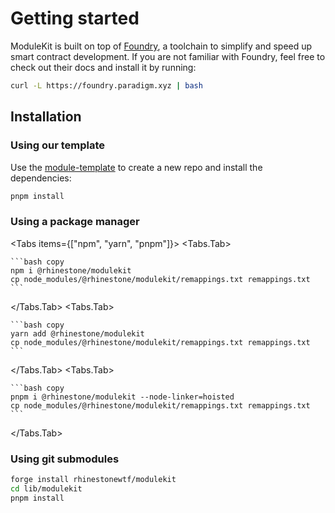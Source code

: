 
# Getting started

ModuleKit is built on top of [Foundry](https://book.getfoundry.sh/), a toolchain to simplify and speed up smart contract development. If you are not familiar with Foundry, feel free to check out their docs and install it by running:

```bash copy
curl -L https://foundry.paradigm.xyz | bash
```

## Installation

### Using our template

Use the [module-template](https://github.com/rhinestonewtf/module-template) to create a new repo and install the dependencies:

```bash copy
pnpm install
```

### Using a package manager

<Tabs items={["npm", "yarn", "pnpm"]}>
  <Tabs.Tab>

    ```bash copy
    npm i @rhinestone/modulekit
    cp node_modules/@rhinestone/modulekit/remappings.txt remappings.txt
    ```

  </Tabs.Tab>
  <Tabs.Tab>
    
    ```bash copy
    yarn add @rhinestone/modulekit
    cp node_modules/@rhinestone/modulekit/remappings.txt remappings.txt
    ```

  </Tabs.Tab>
  <Tabs.Tab>
  
    ```bash copy
    pnpm i @rhinestone/modulekit --node-linker=hoisted
    cp node_modules/@rhinestone/modulekit/remappings.txt remappings.txt
    ```

  </Tabs.Tab>
</Tabs>

### Using git submodules

```bash copy
forge install rhinestonewtf/modulekit
cd lib/modulekit
pnpm install
```
